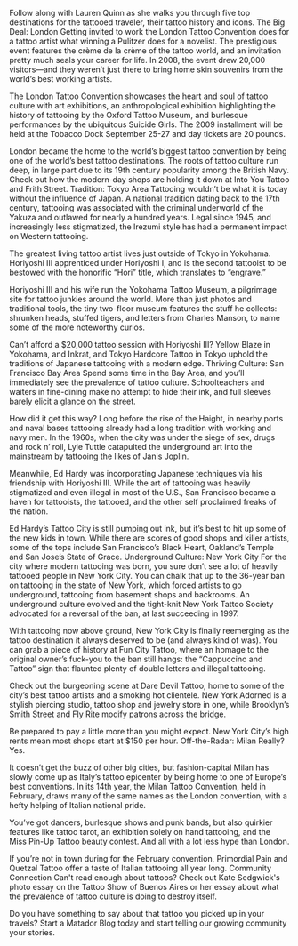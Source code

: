 Follow along with Lauren Quinn as she walks you through five top destinations for the tattooed traveler, their tattoo history and icons.
The Big Deal: London
Getting invited to work the London Tattoo Convention does for a tattoo artist what winning a Pulitzer does for a novelist. The prestigious event features the crème de la crème of the tattoo world, and an invitation pretty much seals your career for life. In 2008, the event drew 20,000 visitors—and they weren’t just there to bring home skin souvenirs from the world’s best working artists.

The London Tattoo Convention showcases the heart and soul of tattoo culture with art exhibitions, an anthropological exhibition highlighting the history of tattooing by the Oxford Tattoo Museum, and burlesque performances by the ubiquitous Suicide Girls. The 2009 installment will be held at the Tobacco Dock September 25-27 and day tickets are 20 pounds.

London became the home to the world’s biggest tattoo convention by being one of the world’s best tattoo destinations. The roots of tattoo culture run deep, in large part due to its 19th century popularity among the British Navy. Check out how the modern-day shops are holding it down at Into You Tattoo and Frith Street.
Tradition: Tokyo Area
Tattooing wouldn’t be what it is today without the influence of Japan. A national tradition dating back to the 17th century, tattooing was associated with the criminal underworld of the Yakuza and outlawed for nearly a hundred years. Legal since 1945, and increasingly less stigmatized, the Irezumi style has had a permanent impact on Western tattooing.

The greatest living tattoo artist lives just outside of Tokyo in Yokohama. Horiyoshi III apprenticed under Horiyoshi I, and is the second tattooist to be bestowed with the honorific “Hori” title, which translates to “engrave.”

Horiyoshi III and his wife run the Yokohama Tattoo Museum, a pilgrimage site for tattoo junkies around the world. More than just photos and traditional tools, the tiny two-floor museum features the stuff he collects: shrunken heads, stuffed tigers, and letters from Charles Manson, to name some of the more noteworthy curios.

Can’t afford a $20,000 tattoo session with Horiyoshi III? Yellow Blaze in Yokohama, and Inkrat, and Tokyo Hardcore Tattoo in Tokyo uphold the traditions of Japanese tattooing with a modern edge.
Thriving Culture: San Francisco Bay Area
Spend some time in the Bay Area, and you’ll immediately see the prevalence of tattoo culture. Schoolteachers and waiters in fine-dining make no attempt to hide their ink, and full sleeves barely elicit a glance on the street.

How did it get this way? Long before the rise of the Haight, in nearby ports and naval bases tattooing already had a long tradition with working and navy men. In the 1960s, when the city was under the siege of sex, drugs and rock n’ roll, Lyle Tuttle catapulted the underground art into the mainstream by tattooing the likes of Janis Joplin.

Meanwhile, Ed Hardy was incorporating Japanese techniques via his friendship with Horiyoshi III. While the art of tattooing was heavily stigmatized and even illegal in most of the U.S., San Francisco became a haven for tattooists, the tattooed, and the other self proclaimed freaks of the nation.

 Ed Hardy’s Tattoo City is still pumping out ink, but it’s best to hit up some of the new kids in town. While there are scores of good shops and killer artists, some of the tops include San Francisco’s Black Heart, Oakland’s Temple and San Jose’s State of Grace.
Underground Culture: New York City
For the city where modern tattooing was born, you sure don’t see a lot of heavily tattooed people in New York City. You can chalk that up to the 36-year ban on tattooing in the state of New York, which forced artists to go underground, tattooing from basement shops and backrooms. An underground culture evolved and the tight-knit New York Tattoo Society advocated for a reversal of the ban, at last succeeding in 1997.

With tattooing now above ground, New York City is finally reemerging as the tattoo destination it always deserved to be (and always kind of was). You can grab a piece of history at Fun City Tattoo, where an homage to the original owner’s fuck-you to the ban still hangs: the “Cappuccino and Tattoo” sign that flaunted plenty of double letters and illegal tattooing.

Check out the burgeoning scene at Dare Devil Tattoo, home to some of the city’s best tattoo artists and a smoking hot clientele. New York Adorned is a stylish piercing studio, tattoo shop and jewelry store in one, while Brooklyn’s Smith Street and Fly Rite modify patrons across the bridge.

Be prepared to pay a little more than you might expect. New York City’s high rents mean most shops start at $150 per hour.
Off-the-Radar: Milan
Really? Yes.

It doesn’t get the buzz of other big cities, but fashion-capital Milan has slowly come up as Italy’s tattoo epicenter by being home to one of Europe’s best conventions. In its 14th year, the Milan Tattoo Convention, held in February, draws many of the same names as the London convention, with a hefty helping of Italian national pride.

You’ve got dancers, burlesque shows and punk bands, but also quirkier features like tattoo tarot, an exhibition solely on hand tattooing, and the Miss Pin-Up Tattoo beauty contest. And all with a lot less hype than London.

If you’re not in town during for the February convention, Primordial Pain and Quetzal Tattoo offer a taste of Italian tattooing all year long.
Community Connection
Can't read enough about tattoos? Check out Kate Sedgwick's photo essay on the Tattoo Show of Buenos Aires or her essay about what the prevalence of tattoo culture is doing to destroy itself.

Do you have something to say about that tattoo you picked up in your travels? Start a Matador Blog today and start telling our growing community your stories.